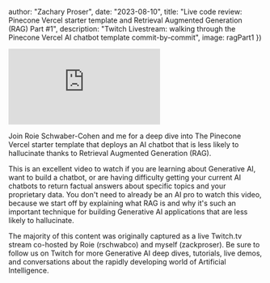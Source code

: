 


  author: "Zachary Proser",
  date: "2023-08-10",
  title: "Live code review: Pinecone Vercel starter template and Retrieval Augmented Generation (RAG) Part #1",
  description: "Twitch Livestream: walking through the Pinecone Vercel AI chatbot template commit-by-commit",
  image: ragPart1
})


<iframe 
  className="youtube-video"
  src="https://www.youtube.com/embed/pPbTzgUV-UA" 
  title="YouTube video player" 
  frameBorder="0" 
  allow="fullscreen;">
</iframe>

Join Roie Schwaber-Cohen and me for a deep dive into The Pinecone Vercel starter template that deploys an AI chatbot that is less likely to hallucinate thanks to Retrieval Augmented Generation (RAG). 

This is an excellent video to watch if you are learning about Generative AI, want to build a chatbot, or are having difficulty getting your current AI chatbots to return factual answers about specific topics and your proprietary data. You don't need to already be an AI pro to watch this video, because we start off by explaining what RAG is and why it's such an important technique for building Generative AI applications that are less likely to hallucinate.

The majority of this content was originally captured as a live Twitch.tv stream co-hosted by Roie (rschwabco) and myself (zackproser). Be sure to follow us on Twitch for more Generative AI deep dives, tutorials, live demos, and conversations about the rapidly developing world of Artificial Intelligence.


